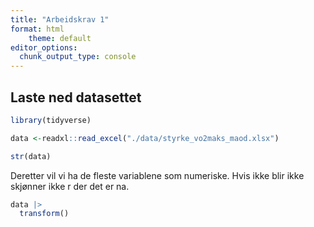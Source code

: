```yaml
---
title: "Arbeidskrav 1"
format: html
    theme: default
editor_options: 
  chunk_output_type: console
---
```



## Laste ned datasettet
```r
library(tidyverse)

data <-readxl::read_excel("./data/styrke_vo2maks_maod.xlsx")

str(data)
```


Deretter vil vi ha de fleste variablene som numeriske. 
Hvis ikke blir ikke skjønner ikke r der det er na.
```r
data |> 
  transform()
  
  
```







